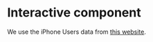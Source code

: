 # Interactive component

We use the iPhone Users data from [this website](https://backlinko.com/iphone-users).


<script src="https://d3js.org/d3.v7.js"></script>

<div id="plot"></div>

<script src="interactive.js"></script>